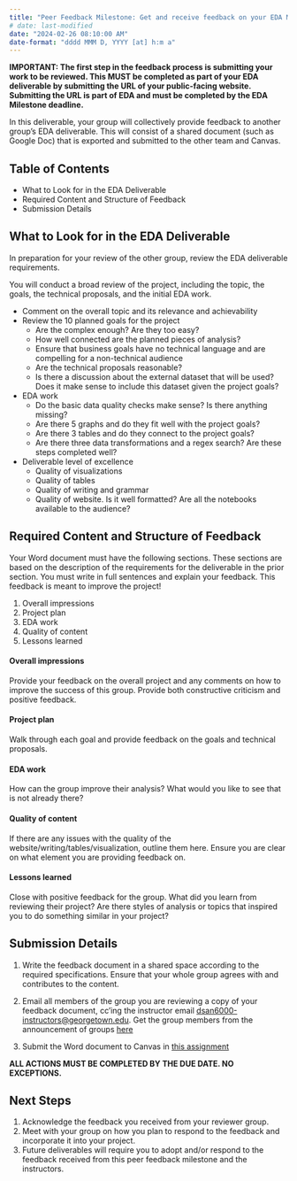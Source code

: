 ```yaml
---
title: "Peer Feedback Milestone: Get and receive feedback on your EDA Milestone"
# date: last-modified
date: "2024-02-26 08:10:00 AM"
date-format: "dddd MMM D, YYYY [at] h:m a"
---
```



**IMPORTANT: The first step in the feedback process is submitting your work to be reviewed. This MUST be completed as part of your EDA deliverable by submitting the URL of your public-facing website. Submitting the URL is part of EDA and must be completed by the EDA Milestone deadline.**

In this deliverable, your group will collectively provide feedback to another group's EDA deliverable. This will consist of a shared document (such as Google Doc) that is exported and submitted to the other team and Canvas. 

## Table of Contents

* What to Look for in the EDA Deliverable
* Required Content and Structure of Feedback
* Submission Details

## What to Look for in the EDA Deliverable

In preparation for your review of the other group, review the EDA deliverable requirements.

You will conduct a broad review of the project, including the topic, the goals, the technical proposals, and the initial EDA work.

* Comment on the overall topic and its relevance and achievability
* Review the 10 planned goals for the project
    * Are the complex enough? Are they too easy?
    * How well connected are the planned pieces of analysis?
    * Ensure that business goals have no technical language and are compelling for a non-technical audience
    * Are the technical proposals reasonable?
    * Is there a discussion about the external dataset that will be used? Does it make sense to include this dataset given the project goals?
* EDA work
    * Do the basic data quality checks make sense? Is there anything missing?
    * Are there 5 graphs and do they fit well with the project goals?
    * Are there 3 tables and do they connect to the project goals?
    * Are there three data transformations and a regex search? Are these steps completed well?
* Deliverable level of excellence
    * Quality of visualizations
    * Quality of tables
    * Quality of writing and grammar
    * Quality of website. Is it well formatted? Are all the notebooks available to the audience?

## Required Content and Structure of Feedback

Your Word document must have the following sections. These sections are based on the description of the requirements for the deliverable in the prior section. You must write in full sentences and explain your feedback. This feedback is meant to improve the project!

1. Overall impressions
1. Project plan
1. EDA work
1. Quality of content
1. Lessons learned

#### Overall impressions

Provide your feedback on the overall project and any comments on how to improve the success of this group. Provide both constructive criticism and positive feedback.

#### Project plan

Walk through each goal and provide feedback on the goals and technical proposals.

#### EDA work

How can the group improve their analysis? What would you like to see that is not already there?

#### Quality of content

If there are any issues with the quality of the website/writing/tables/visualization, outline them here. Ensure you are clear on what element you are providing feedback on.

#### Lessons learned

Close with positive feedback for the group. What did you learn from reviewing their project? Are there styles of analysis or topics that inspired you to do something similar in your project?

## Submission Details

1. Write the feedback document in a shared space according to the required specifications. Ensure that your whole group agrees with and contributes to the content.

1. Email all members of the group you are reviewing a copy of your feedback document, cc'ing the instructor email [dsan6000-instructors@georgetown.edu](dsan6000-instructors@georgetown.edu). Get the group members from the announcement of groups [here](https://georgetown.instructure.com/courses/172712/discussion_topics/1149298)

1. Submit the Word document to Canvas in [this assignment](https://georgetown.instructure.com/courses/172712/assignments/958321)

**ALL ACTIONS MUST BE COMPLETED BY THE DUE DATE. NO EXCEPTIONS.**

## Next Steps

1. Acknowledge the feedback you received from your reviewer group.
1. Meet with your group on how you plan to respond to the feedback and incorporate it into your project.
1. Future deliverables will require you to adopt and/or respond to the feedback received from this peer feedback milestone and the instructors.
